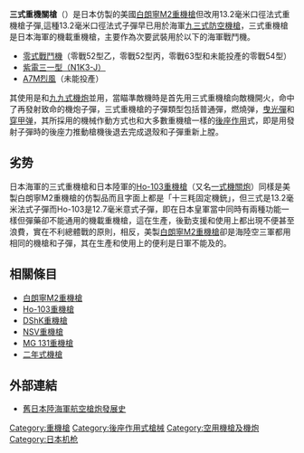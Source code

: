 {{noteTA
|G1=軍事
|G2=長度單位
|G3=Firearms
}}
{{Infobox Weapon
|name=三式重機槍
|image=File:三式13.2mm機銃.jpg
|image_size=300px
|caption=
|origin={{flag|Empire of Japan}}
|type=[[重機槍|重機槍]]
<!-- Type selection -->
|is_ranged=yes
|is_bladed=
|is_explosive=
|is_artillery=
|is_vehicle=
|is_missile=
|is_UK=
<!-- Service history -->
|service= 1943—1945年
|used_by=
|wars= [[第二次世界大战|第二次世界大战]]
<!-- Production history -->
|designer=
|design_date= 1942年
|manufacturer=
|unit_cost=
|production_date=
|number=
|variants=
<!-- General specifications -->
|weight= 28公斤
|length= 1,500毫米
|part_length=900毫米
|width=
|height=
|diameter=
|crew=
<!-- Ranged weapon specifications --> 
|cartridge= 13.2×96毫米
|caliber= 13.2毫米
|action= [[後座作用|後座作用]]
|rate= 800發／分
|velocity= 780[[米每秒|米／秒]]
|range=
|max_range=
|feed=
|sights=
<!-- Artillery specifications -->
|breech=
|recoil=
|carriage=
|elevation=
|traverse=
<!-- Bladed weapon specifications --> 
|blade_type=
|hilt_type=
|sheath_type=
|head_type=
|haft_type=
<!-- Explosive specifications --> 
|filling=
|filling_weight=
|detonation=
|yield=
<!-- Vehicle/missile specifications -->
|armour=
|primary_armament=
|secondary_armament=
|engine=
|engine_power=
|transmission=
|payload_capacity=
|fuel_capacity=
|pw_ratio=
|suspension=
|clearance=
|vehicle_range=
|speed=
|guidance=
}}

'''三式重機關槍'''（{{lang-ja|三式十三粍固定機銃}}）是日本仿製的美國[[白朗寧M2重機槍|白朗寧M2重機槍]]但改用13.2毫米口徑法式重機槍子彈,這種13.2毫米口徑法式子彈早已用於海軍[[九三式防空機槍|九三式防空機槍]]，三式重機槍是日本海軍的機載重機槍，主要作為次要武裝用於以下的海軍戰鬥機。
*[[零式戰鬥機|零式戰鬥機]]（零戰52型乙，零戰52型丙，零戰63型和未能投產的零戰54型）
*[[紫電改|紫電三一型（N1K3-J）]]
*[[A7M烈風|A7M烈風]]（未能投產）

其使用是和[[九九式機炮|九九式機炮]]並用，當瞄準敵機時是首先用三式重機槍向敵機開火，命中了再發射致命的機炮子彈，三式重機槍的子彈類型包括普通彈，燃燒弹，[[曳光彈|曳光彈]]和[[穿甲弹|穿甲弹]]，其所採用的機械作動方式也和大多數重機槍一樣的[[後座作用|後座作用]]式，即是用發射子彈時的後座力推動槍機後退去完成退殼和子彈重新上膛。

==劣势==
日本海軍的三式重機槍和日本陸軍的[[Ho-103重機槍|Ho-103重機槍]]（又名[[:Ho-103重機槍|一式機關炮]]）同樣是美製白朗寧M2重機槍的仿製品而且字面上都是「十三粍固定機銃」，但三式是13.2毫米法式子彈而Ho-103是12.7毫米意式子彈，即在日本皇軍當中同時有兩種功能一樣但彈藥卻不能通用的機載重機槍，這在生產，後勤支援和使用上都出現不便甚至浪費，實在不利總體戰的原則，相反，美製[[白朗寧M2重機槍|白朗寧M2重機槍]]卻是海陸空三軍都用相同的機槍和子彈，其在生產和使用上的便利是日軍不能及的。

==相關條目==
* [[白朗寧M2重機槍|白朗寧M2重機槍]]
* [[Ho-103重機槍|Ho-103重機槍]]
* [[DShK重機槍|DShK重機槍]]
* [[NSV重機槍|NSV重機槍]]
* [[MG_131重機槍|MG 131重機槍]]
* [[二年式機槍|二年式機槍]]

==外部連結==
*[http://www.afwing.com/intro/japan_ww2_gun/japan_ww2_gun-1.htm 舊日本陸海軍航空槍炮發展史]{{Wayback|url=http://www.afwing.com/intro/japan_ww2_gun/japan_ww2_gun-1.htm |date=20111217054435 }}

{{日本帝國海軍使用槍砲}}

[[Category:重機槍|Category:重機槍]]
[[Category:後座作用式槍械|Category:後座作用式槍械]]
[[Category:空用機槍及機炮|Category:空用機槍及機炮]]
[[Category:日本机枪|Category:日本机枪]]